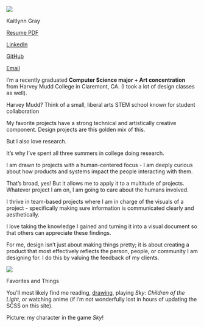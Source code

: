 ::::::{.about-me-container}

::::{.main-text}

![](../images/headshot-zoomed.JPEG)



:::{.big-text}
Kaitlynn Gray
:::



:::{.links}

[Resume PDF](../documents/Kaitlynn%20Gray%20-%20Resume.pdf) 

[LinkedIn](https://www.linkedin.com/in/kaitlynn-gray) 

[GitHub](https://github.com/Mehnemoi) 

[Email](mailto:kagray@g.hmc.edu) 

:::

:::{.about-me-text-container}

::: {.about-me}
I'm a recently graduated **Computer Science major + Art concentration** from Harvey Mudd College in Claremont, CA. (I took a lot of design classes as well).
:::



::: {.asides}
Harvey Mudd? Think of a small, liberal arts STEM school known for student collaboration
:::



::: {.about-me}
My favorite projects have a strong technical and artistically creative component. Design projects are this golden mix of this. 

But I also love research.
:::


::: {.asides}
It's why I’ve spent all three summers in college doing research.
:::

::: {.about-me}
I am drawn to projects with a human-centered focus - I am deeply curious about how products and systems impact the people interacting with them.
:::

::: {.asides}
That’s broad, yes! But it allows me to apply it to a multitude of projects. Whatever project I am on, I am going to care about the humans involved.
:::

::: {.about-me}
I thrive in team-based projects where I am in charge of the visuals of a project - specifically making sure information is communicated clearly and aesthetically. 

I love taking the knowledge I gained and turning it into a visual document so that others can appreciate these findings.

For me, design isn’t just about making things pretty; it is about creating a product that most effectively reflects the person, people, or community I am designing for. I do this by valuing the feedback of my clients.
:::


:::

::::



::::{.about-me-sides}
<!-- start of project container -->

::: {.sides-container .faded-border}

:::{.proj-image .code}
![](../images/IMG_2630.JPG)

:::

::: {.proj-title}

Favorites and Things

:::

::: {.about-me-text}
You'll most likely find me reading, [drawing](/tab-art/Sketches.qmd), playing *Sky: Children of the Light*, or watching anime (if I'm not wonderfully lost in hours of updating the SCSS on this site).

Picture: my character in the game *Sky*!

:::



:::
<!-- end of project container -->

:::

::::






